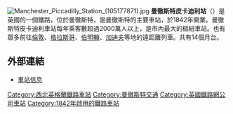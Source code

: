 {{unreferenced|time=2014-03-25T13:58:29+00:00}}
{{Expand language|en|time=2015-04-06}}{{About|[[曼彻斯特|曼彻斯特]]的一处铁路枢纽车站|名为“皮卡迪利”的其他事物|皮卡迪利}}[[File:Manchester_Piccadilly_Station_(105177871).jpg|thumb]]
'''曼徹斯特皮卡迪利站'''（{{lang-en|Manchester Piccadilly station}}）是英國的一個鐵路，位於曼徹斯特，是曼徹斯特的主要車站，於1842年開業。曼徹斯特皮卡迪利車站每年乘客數超過2000萬人以上，是市內最大的樞紐車站。也有眾多前往[[倫敦|倫敦]]、[[格拉斯哥中央站|格拉斯哥]]、[[伯明翰新街站|伯明翰]]、[[加迪夫|加迪夫]]等地的遠距離列車。共有14個月台。

==外部連結==
{{Commons category|Manchester Piccadilly station}}
*[https://web.archive.org/web/20160713211655/http://www.networkrail.co.uk/manchester-piccadilly-station/departures-arrivals/ 車站信息] 
{{英國主要鐵路車站}}
[[Category:西北英格蘭鐵路車站|Category:西北英格蘭鐵路車站]]
[[Category:曼徹斯特交通|Category:曼徹斯特交通]]
[[Category:英國鐵路網公司車站|Category:英國鐵路網公司車站]]
[[Category:1842年啟用的鐵路車站|Category:1842年啟用的鐵路車站]]